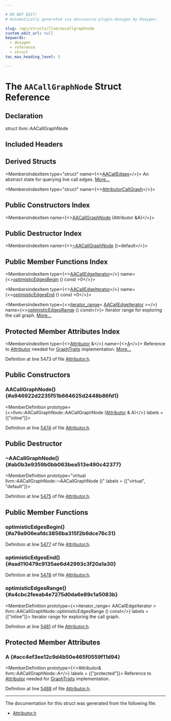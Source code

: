 ```yaml
---

# DO NOT EDIT!
# Automatically generated via docusaurus-plugin-doxygen by Doxygen.

slug: /api/structs/llvm/aacallgraphnode
custom_edit_url: null
keywords:
  - doxygen
  - reference
  - struct
toc_max_heading_level: 3

---
```





# The `AACallGraphNode` Struct Reference

<DoxygenPage pluginConfig={pluginConfig}>



## Declaration

<CodeBlock>struct llvm::AACallGraphNode</CodeBlock>

## Included Headers

<IncludesList>
<IncludesListItem
  filePath="llvm/Transforms/IPO/Attributor.h"
  permalink="/docs/api/files/include/include/llvm/include/llvm/transforms/include/llvm/transforms/ipo/attributor-h"
  isLocal="true" />
</IncludesList>

## Derived Structs

<MembersIndex>

<MembersIndexItem
  type="struct"
  name={<><a href="/docs/api/structs/llvm/aacalledges">AACallEdges</a></>}>
An abstract state for querying live call edges. <a href="/docs/api/structs/llvm/aacalledges/#details">More...</a>
</MembersIndexItem>

<MembersIndexItem
  type="struct"
  name={<><a href="/docs/api/structs/llvm/attributorcallgraph">AttributorCallGraph</a></>}>
</MembersIndexItem>

</MembersIndex>

## Public Constructors Index

<MembersIndex>

<MembersIndexItem
  name={<><a href="#a946922d2235f51b664625d2448b86fd1">AACallGraphNode</a> (Attributor &amp;A)</>}>
</MembersIndexItem>

</MembersIndex>

## Public Destructor Index

<MembersIndex>

<MembersIndexItem
  name={<><a href="#ab0b3e9359b0bb063bea513e490c42377">~AACallGraphNode</a> ()=default</>}>
</MembersIndexItem>

</MembersIndex>

## Public Member Functions Index

<MembersIndex>

<MembersIndexItem
  type={<><a href="/docs/api/classes/llvm/aacalledgeiterator">AACallEdgeIterator</a></>}
  name={<><a href="#a79a906eafdc3856ba315f2b6dce76c31">optimisticEdgesBegin</a> () const =0</>}>
</MembersIndexItem>

<MembersIndexItem
  type={<><a href="/docs/api/classes/llvm/aacalledgeiterator">AACallEdgeIterator</a></>}
  name={<><a href="#aad110479c9135ae6d42993c3f20a1a30">optimisticEdgesEnd</a> () const =0</>}>
</MembersIndexItem>

<MembersIndexItem
  type={<><a href="/docs/api/classes/llvm/iterator-range">iterator&#95;range</a>&lt; <a href="/docs/api/classes/llvm/aacalledgeiterator">AACallEdgeIterator</a> &gt;</>}
  name={<><a href="#a4cbc2feeab4e7275d0da6e89c1a5083b">optimisticEdgesRange</a> () const</>}>
Iterator range for exploring the call graph. <a href="#a4cbc2feeab4e7275d0da6e89c1a5083b">More...</a>
</MembersIndexItem>

</MembersIndex>

## Protected Member Attributes Index

<MembersIndex>

<MembersIndexItem
  type={<><a href="/docs/api/structs/llvm/attributor">Attributor</a> &amp;</>}
  name={<><a href="#acc4ef3ee12c9d4b50e465f0559f11d94">A</a></>}>
Reference to <a href="/docs/api/structs/llvm/attributor">Attributor</a> needed for <a href="/docs/api/structs/llvm/graphtraits">GraphTraits</a> implementation. <a href="#acc4ef3ee12c9d4b50e465f0559f11d94">More...</a>
</MembersIndexItem>

</MembersIndex>


Definition at line 5473 of file <a href="/docs/api/files/include/include/llvm/include/llvm/transforms/include/llvm/transforms/ipo/attributor-h">Attributor.h</a>.

<SectionDefinition>

## Public Constructors

### AACallGraphNode() {#a946922d2235f51b664625d2448b86fd1}

<MemberDefinition
  prototype={<>llvm::AACallGraphNode::AACallGraphNode (<a href="/docs/api/structs/llvm/attributor">Attributor</a> &amp; A)</>}
  labels = {["inline"]}>

Definition at line <a href="/docs/api/files/include/include/llvm/include/llvm/transforms/include/llvm/transforms/ipo/attributor-h/#l05474">5474</a> of file <a href="/docs/api/files/include/include/llvm/include/llvm/transforms/include/llvm/transforms/ipo/attributor-h">Attributor.h</a>.
</MemberDefinition>

</SectionDefinition>

<SectionDefinition>

## Public Destructor

### ~AACallGraphNode() {#ab0b3e9359b0bb063bea513e490c42377}

<MemberDefinition
  prototype="virtual llvm::AACallGraphNode::~AACallGraphNode ()"
  labels = {["virtual", "default"]}>

Definition at line <a href="/docs/api/files/include/include/llvm/include/llvm/transforms/include/llvm/transforms/ipo/attributor-h/#l05475">5475</a> of file <a href="/docs/api/files/include/include/llvm/include/llvm/transforms/include/llvm/transforms/ipo/attributor-h">Attributor.h</a>.
</MemberDefinition>

</SectionDefinition>

<SectionDefinition>

## Public Member Functions

### optimisticEdgesBegin() {#a79a906eafdc3856ba315f2b6dce76c31}

<MemberDefinition
  prototype="virtual AACallEdgeIterator llvm::AACallGraphNode::optimisticEdgesBegin () const">

Definition at line <a href="/docs/api/files/include/include/llvm/include/llvm/transforms/include/llvm/transforms/ipo/attributor-h/#l05477">5477</a> of file <a href="/docs/api/files/include/include/llvm/include/llvm/transforms/include/llvm/transforms/ipo/attributor-h">Attributor.h</a>.
</MemberDefinition>

### optimisticEdgesEnd() {#aad110479c9135ae6d42993c3f20a1a30}

<MemberDefinition
  prototype="virtual AACallEdgeIterator llvm::AACallGraphNode::optimisticEdgesEnd () const">

Definition at line <a href="/docs/api/files/include/include/llvm/include/llvm/transforms/include/llvm/transforms/ipo/attributor-h/#l05478">5478</a> of file <a href="/docs/api/files/include/include/llvm/include/llvm/transforms/include/llvm/transforms/ipo/attributor-h">Attributor.h</a>.
</MemberDefinition>

### optimisticEdgesRange() {#a4cbc2feeab4e7275d0da6e89c1a5083b}

<MemberDefinition
  prototype={<>iterator&#95;range&lt; AACallEdgeIterator &gt; llvm::AACallGraphNode::optimisticEdgesRange () const</>}
  labels = {["inline"]}>
Iterator range for exploring the call graph.

Definition at line <a href="/docs/api/files/include/include/llvm/include/llvm/transforms/include/llvm/transforms/ipo/attributor-h/#l05481">5481</a> of file <a href="/docs/api/files/include/include/llvm/include/llvm/transforms/include/llvm/transforms/ipo/attributor-h">Attributor.h</a>.
</MemberDefinition>

</SectionDefinition>

<SectionDefinition>

## Protected Member Attributes

### A {#acc4ef3ee12c9d4b50e465f0559f11d94}

<MemberDefinition
  prototype={<>Attributor&amp; llvm::AACallGraphNode::A</>}
  labels = {["protected"]}>
Reference to <a href="/docs/api/structs/llvm/attributor">Attributor</a> needed for <a href="/docs/api/structs/llvm/graphtraits">GraphTraits</a> implementation.

Definition at line <a href="/docs/api/files/include/include/llvm/include/llvm/transforms/include/llvm/transforms/ipo/attributor-h/#l05488">5488</a> of file <a href="/docs/api/files/include/include/llvm/include/llvm/transforms/include/llvm/transforms/ipo/attributor-h">Attributor.h</a>.
</MemberDefinition>

</SectionDefinition>

<hr/>

The documentation for this struct was generated from the following file:

<ul>
<li><a href="/docs/api/files/include/include/llvm/include/llvm/transforms/include/llvm/transforms/ipo/attributor-h">Attributor.h</a></li>
</ul>

</DoxygenPage>
